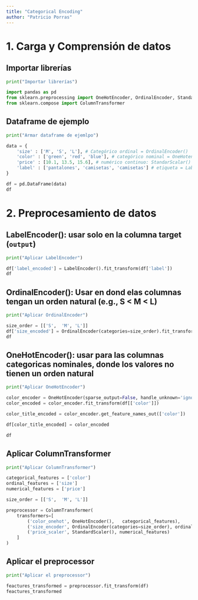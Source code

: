 ```yaml
---
title: "Categorical Encoding"
author: "Patricio Porras"
---
```


# 1. Carga y Comprensión de datos

## Importar librerías

```python
print("Importar librerías")

import pandas as pd
from sklearn.preprocessing import OneHotEncoder, OrdinalEncoder, StandardScaler, LabelEncoder
from sklearn.compose import ColumnTransformer
```

## Dataframe de ejemplo

```python
print("Armar dataframe de ejemlpo")

data = {
    'size' : ['M', 'S', 'L'], # Categórico ordinal = OrdinalEncoder()
    'color' : ['green', 'red', 'blue'], # categórico nominal = OneHotencoder()
    'price' : [10.1, 13.5, 15.6], # numérico continuo: StandarScalar()
    'label' : ['pantalones', 'camisetas', 'camisetas'] # etiqueta = LabelEncoder()
}

df = pd.DataFrame(data)
df
```

# 2. Preprocesamiento de datos

## LabelEncoder(): usar solo en la columna target (`output`)

```python
print("Aplicar LabelEncoder")

df['label_encoded'] = LabelEncoder().fit_transform(df['label'])
df
```

## OrdinalEncoder(): Usar en dond elas columnas tengan un orden natural (e.g., S < M < L)

```python
print("Aplicar OrdinalEncoder")

size_order = [['S',  'M', 'L']]
df['size_encoded'] = OrdinalEncoder(categories=size_order).fit_transform(df[['size']])
df
```

## OneHotEncoder(): usar para las columnas categoricas nominales, donde los valores no tienen un orden natural

```python
print("Aplicar OneHotEncoder")

color_encoder = OneHotEncoder(sparse_output=False, handle_unknown='ignore')
color_encoded = color_encoder.fit_transform(df[['color']])

color_title_encoded = color_encoder.get_feature_names_out(['color'])

df[color_title_encoded] = color_encoded

df
```

## Aplicar ColumnTransformer

```python
print("Aplicar ColumnTransformer")

categorical_features = ['color']
ordinal_features = ['size']
numerical_features = ['price']

size_order = [['S',  'M', 'L']]

preprocessor = ColumnTransformer(
    transformers=[
        ('color_onehot', OneHotEncoder(),   categorical_features),
        ('size_encoder', OrdinalEncoder(categories=size_order), ordinal_features),
        ('price_scaler', StandardScaler(), numerical_features)
    ]
)

```

## Aplicar el preprocessor

```python
print("Aplicar el preprocessor")

feactures_transformed = preprocessor.fit_transform(df)
feactures_transformed
```